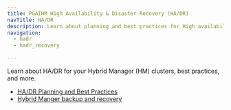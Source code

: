 ```yaml
---
title: PGAIHM High Availability & Disaster Recovery (HA/DR)
navTitle: HA/DR
description: Learn about planning and best practices for High availability and disaster ecovery (HA/DR) with ybrid Manager.
navigation:
  - hadr
  - hadr_recovery

---
```


Learn about HA/DR for your Hybrid Manager (HM) clusters, best practices, and more.

-   [HA/DR Planning and Best Practices](hadr.mdx)
-   [Hybrid Manger backup and recovery](hadr_recovery.mdx)
